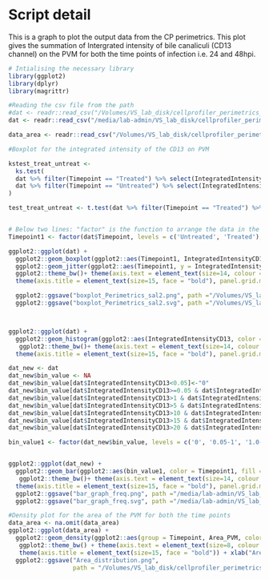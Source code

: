 # Script detail
This is a graph to plot the output data from the CP perimetrics. This plot gives the summation of Intergrated intensity of bile canaliculi (CD13 channel) on the PVM for both the time points of infection i.e. 24 and 48hpi.

```r
# Intialising the necessary library
library(ggplot2)
library(dplyr)
library(magrittr)
```

```r
#Reading the csv file from the path
#dat <- readr::read_csv("/Volumes/VS_lab_disk/cellprofiler_perimetrics_salicylate_trail/Data_CP_perimetrics_salicylate_master_copy.csv")
dat <- readr::read_csv("/media/lab-admin/VS_lab_disk/cellprofiler_perimetrics_salicylate_trail/Data_CP_perimetrics_salicylate_master_copy.csv")

data_area <- readr::read_csv("/Volumes/VS_lab_disk/cellprofiler_perimetrics_salicylate_trail/Data_area_PVM_salicylate_master.csv")
```

```r
#Boxplot for the integrated intensity of the CD13 on PVM

kstest_treat_untreat <-
  ks.test(
  dat %>% filter(Timepoint == "Treated") %>% select(IntegratedIntensityCD13) %>% as.matrix(),
  dat %>% filter(Timepoint == "Untreated") %>% select(IntegratedIntensityCD13) %>% as.matrix()
)

test_treat_untreat <- t.test(dat %>% filter(Timepoint == "Treated") %>% dplyr::select(IntegratedIntensityCD13) %>% as.matrix(), dat %>% filter(Timepoint == "Untreated") %>% dplyr::select(IntegratedIntensityCD13) %>% as.matrix(), alternative = c("two.sided"), paired = FALSE, var.equal = FALSE, conf.level = 0.95)


# Below two lines: "factor" is the function to arrange the data in the preferred order in the graph
Timepoint1 <- factor(dat$Timepoint, levels = c('Untreated', 'Treated'), ordered = TRUE)

ggplot2::ggplot(dat) +
  ggplot2::geom_boxplot(ggplot2::aes(Timepoint1, IntegratedIntensityCD13), outlier.color = NA, size =0.7, position = position_dodge(width = 0.8), varwidth = F, notch = F, outlier.shape = NA, show.legend = FALSE) + 
  ggplot2::geom_jitter(ggplot2::aes(Timepoint1, y = IntegratedIntensityCD13, fill = Timepoint1), colour = "red", cex = 2.0, alpha = 0.7, position =position_jitterdodge(0.2,0.2,0.7))+
  ggplot2::theme_bw()+ theme(axis.text = element_text(size=14, colour = "black", face = "bold")) +
  theme(axis.title = element_text(size=15, face = "bold"), panel.grid.major.x = element_blank(), panel.grid.major.y = element_blank(), panel.grid.minor.x = element_blank(), panel.grid.minor.y = element_blank(), legend.position = "none", panel.border = element_blank(), axis.line = element_line(colour = "black")) + ylab("Total intensity of Bile canaliculi \n on PVM") + xlab("Salicylate treatment (24hpi)") +

  ggplot2::ggsave("boxplot_Perimetrics_sal2.png", path ="/Volumes/VS_lab_disk/cellprofiler_perimetrics_salicylate_trail", width = 4, height = 4, units = "in", dpi = 300) +
  ggplot2::ggsave("boxplot_Perimetrics_sal2.svg", path ="/Volumes/VS_lab_disk/cellprofiler_perimetrics_salicylate_trail", width = 4, height = 4, units = "in", dpi = 300)



ggplot2::ggplot(dat) +
  ggplot2::geom_histogram(ggplot2::aes(IntegratedIntensityCD13, color = Timepoint1, fill = Timepoint1), stat = "bin", binwidth = 0.8, position = "dodge", alpha = 1.0, bins = 10) + scale_x_continuous(breaks=seq(0,30, by=5)) +
   ggplot2::theme_bw()+ theme(axis.text = element_text(size=14, colour = "black", face = "bold")) +
  theme(axis.title = element_text(size=15, face = "bold"), panel.grid.major.x = element_blank(), panel.grid.major.y = element_blank(), panel.grid.minor.x = element_blank(), panel.grid.minor.y = element_blank(), legend.position = "none", panel.border = element_blank(), axis.line = element_line(colour = "black"))

dat_new <- dat
dat_new$bin_value <- NA
dat_new$bin_value[dat$IntegratedIntensityCD13<0.05]<-"0"
dat_new$bin_value[dat$IntegratedIntensityCD13>=0.05 & dat$IntegratedIntensityCD13<=1]<-"0.05-1"
dat_new$bin_value[dat$IntegratedIntensityCD13>1 & dat$IntegratedIntensityCD13<=5]<-"1.0-5"
dat_new$bin_value[dat$IntegratedIntensityCD13>5 & dat$IntegratedIntensityCD13<=10]<-"5.1-10"
dat_new$bin_value[dat$IntegratedIntensityCD13>10 & dat$IntegratedIntensityCD13<=15]<-"10.1-15"
dat_new$bin_value[dat$IntegratedIntensityCD13>15 & dat$IntegratedIntensityCD13<=20]<-"15.1-20"
dat_new$bin_value[dat$IntegratedIntensityCD13>20 & dat$IntegratedIntensityCD13<=50]<-">20"

bin_value1 <- factor(dat_new$bin_value, levels = c('0', '0.05-1', '1.0-5', '5.1-10', '10.1-15', '15.1-20', '>20'), ordered = TRUE)


ggplot2::ggplot(dat_new) +
  ggplot2::geom_bar(ggplot2::aes(bin_value1, color = Timepoint1, fill = Timepoint1), position = "dodge") +
   ggplot2::theme_bw()+ theme(axis.text = element_text(size=14, colour = "black", face = "bold")) +
  theme(axis.title = element_text(size=15, face = "bold"), panel.grid.major.x = element_blank(), panel.grid.major.y = element_blank(), panel.grid.minor.x = element_blank(), panel.grid.minor.y = element_blank(), panel.border = element_blank(), axis.line = element_line(colour = "black"), axis.text.x = element_text(angle = 90))+ ylab("Frequency") + xlab("Total intensity of Bile canaliculi \n on PVM")+
  ggplot2::ggsave("bar_graph_freq.png", path ="/media/lab-admin/VS_lab_disk/cellprofiler_perimetrics_salicylate_trail", width = 4, height = 4, units = "in", dpi = 300) +
  ggplot2::ggsave("bar_graph_freq.svg", path ="/media/lab-admin/VS_lab_disk/cellprofiler_perimetrics_salicylate_trail", width = 4, height = 4, units = "in", dpi = 300)

```

```r
#Density plot for the area of the PVM for both the time points
data_area <- na.omit(data_area)
ggplot2::ggplot(data_area) +
  ggplot2::geom_density(ggplot2::aes(group = Timepoint, Area_PVM, color = Timepoint, fill = Timepoint), alpha = 0.3, size = 0.8)+
   ggplot2::theme_bw() + theme(axis.text = element_text(size=8, colour = "black")) +
   theme(axis.title = element_text(size=15, face = "bold")) + xlab("Area of PVM") +
  ggplot2::ggsave("Area_distribution.png",
                  path = "/Volumes/VS_lab_disk/cellprofiler_perimetrics_salicylate_trail", width = 8, height = 8, units = "in", dpi = 300)
```

